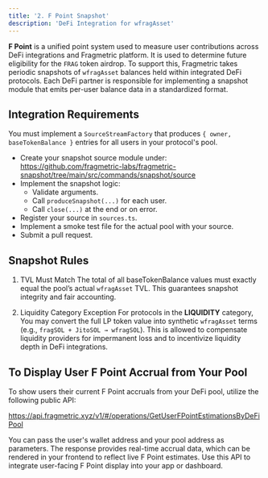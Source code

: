 ```yaml
---
title: '2. F Point Snapshot'
description: 'DeFi Integration for wfragAsset'
---
```


**F Point** is a unified point system used to measure user contributions across DeFi integrations and Fragmetric platform. It is used to determine future eligibility for the `FRAG` token airdrop.
To support this, Fragmetric takes periodic snapshots of `wfragAsset` balances held within integrated DeFi protocols. Each DeFi partner is responsible for implementing a snapshot module that emits per-user balance data in a standardized format.

## Integration Requirements
You must implement a `SourceStreamFactory` that produces `{ owner, baseTokenBalance }` entries for all users in your protocol's pool.

- Create your snapshot source module under:
  https://github.com/fragmetric-labs/fragmetric-snapshot/tree/main/src/commands/snapshot/source
- Implement the snapshot logic:
  - Validate arguments.
  - Call `produceSnapshot(...)` for each user.
  - Call `close(...)` at the end or on error.
- Register your source in `sources.ts`.
- Implement a smoke test file for the actual pool with your source.
- Submit a pull request.


## Snapshot Rules
1. TVL Must Match
The total of all baseTokenBalance values must exactly equal the pool’s actual `wfragAsset` TVL. This guarantees snapshot integrity and fair accounting.

2. Liquidity Category Exception
For protocols in the **LIQUIDITY** category, You may convert the full LP token value into synthetic `wfragAsset` terms (e.g., `fragSOL + JitoSOL → wfragSOL`).
This is allowed to compensate liquidity providers for impermanent loss and to incentivize liquidity depth in DeFi integrations.


## To Display User F Point Accrual from Your Pool

To show users their current F Point accruals from your DeFi pool, utilize the following public API:

https://api.fragmetric.xyz/v1/#/operations/GetUserFPointEstimationsByDeFiPool

You can pass the user's wallet address and your pool address as parameters. The response provides real-time accrual data, which can be rendered in your frontend to reflect live F Point estimates.
Use this API to integrate user-facing F Point display into your app or dashboard.

